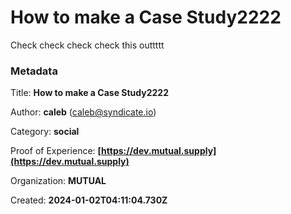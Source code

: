 # How to make a Case Study2222

Check check check check this outtttt


### Metadata

Title: **How to make a Case Study2222**

Author: **caleb** (caleb@syndicate.io)

Category: **social**

Proof of Experience: **[https://dev.mutual.supply](https://dev.mutual.supply)**

Organization: **MUTUAL**

Created: **2024-01-02T04:11:04.730Z**



